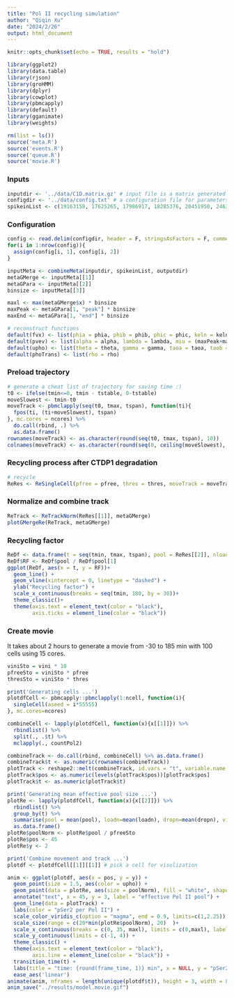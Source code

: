 ```yaml
---
title: "Pol II recycling simulation"
author: "Qiqin Xu"
date: "2024/2/26"
output: html_document
---
```


```r
knitr::opts_chunk$set(echo = TRUE, results = "hold")
```


```r
library(ggplot2)
library(data.table)
library(rjson)
library(groHMM)
library(dplyr)
library(cowplot)
library(pbmcapply)
library(default)
library(gganimate)
library(weights)

rm(list = ls())
source('meta.R')
source('events.R')
source('queue.R')
source('movie.R')
```

### Inputs

```r
inputdir <- '../data/C1D.matrix.gz' # input file is a matrix generated by computeMatrix of deepTools
configdir <- '../data/config.txt' # a configuration file for parameters
spikeinList <- c(19163158, 17625265, 17986917, 18285376, 20451950, 24631397) # length of the spikein list should be the same as the sample number
```

### Configuration

```r
config <- read.delim(configdir, header = F, stringsAsFactors = F, comment.char = "#")
for(i in 1:nrow(config)){
  assign(config[i, 1], config[i, 2])
}

inputMeta <- combineMeta(inputdir, spikeinList, outputdir)
metaGMerge <- inputMeta[[1]]
metaGPara <- inputMeta[[2]]
binsize <- inputMeta[[3]]

maxl <- max(metaGMerge$x) * binsize
maxPeak <- metaGPara[1, "peak"] * binsize
maxEnd <- metaGPara[1, "end"] * binsize

# reconstruct functions
default(fvx) <- list(phia = phia, phib = phib, phic = phic, keln = keln, maxPeak = maxPeak)
default(pvev) <- list(alpha = alpha, lambda = lambda, miu = (maxPeak+maxEnd)/2, sigma = (maxEnd-maxPeak)/3)
default(upho) <- list(theta = theta, gamma = gamma, taoa = taoa, taob = taob, u0a = u0a, u0b = u0b, u0c = u0c)
default(phoTrans) <- list(rho = rho)

```

### Preload trajectory

```r
# generate a cheat list of trajectory for saving time :)
t0 <- ifelse(tmin<=0, tmin - tstable, 0-tstable)
moveSlowest <- tmin-t0
moveTrack <- pbmclapply(seq(t0, tmax, tspan), function(ti){
  fpos(ti, (ti+moveSlowest), tspan)
}, mc.cores = ncores) %>%
  do.call(rbind, .) %>%
  as.data.frame()
rownames(moveTrack) <- as.character(round(seq(t0, tmax, tspan), 10))
colnames(moveTrack) <- as.character(round(seq(0, ceiling(moveSlowest), tspan), 10))
```

### Recycling process after CTDP1 degradation
```r
# recycle
ReRes <- ReSingleCell(pfree = pfree, thres = thres, moveTrack = moveTrack)
```

### Normalize and combine track
```r
ReTrack <- ReTrackNorm(ReRes[[1]], metaGMerge)
plotGMergeRe(ReTrack, metaGMerge)
```

### Recycling factor
```r
ReDf <- data.frame(t = seq(tmin, tmax, tspan), pool = ReRes[[2]], nload = ReRes[[3]], ndrop = ReRes[[4]])
ReDf$RF <- ReDf$pool / ReDf$pool[1]
ggplot(ReDf, aes(x = t, y = RF))+
  geom_line() +
  geom_vline(xintercept = 0, linetype = "dashed") +
  ylab("Recycling factor") +
  scale_x_continuous(breaks = seq(tmin, 180, by = 30))+
  theme_classic()+
  theme(axis.text = element_text(color = "black"),
        axis.ticks = element_line(color = "black"))
```

### Create movie
It takes about 2 hours to generate a movie from -30 to 185 min with 100 cells using 15 cores.
```r
viniSto = vini * 10
pfreeSto = viniSto * pfree
thresSto = viniSto * thres

print('Generating cells ...')
plotdfCell <- pbmcapply::pbmclapply(1:ncell, function(i){
  singleCell(aseed = i*55555)
}, mc.cores=ncores)

combineCell <- lapply(plotdfCell, function(x){x[[1]]}) %>%
  rbindlist() %>%
  split(., .$t) %>%
  mclapply(., countPol2)

combineTrack <- do.call(rbind, combineCell) %>% as.data.frame()
combineTrack$t <- as.numeric(rownames(combineTrack))
plotTrack <- reshape2::melt(combineTrack, id.vars = "t", variable.name = "pos", value.name = "y")
plotTrack$pos <- as.numeric(levels(plotTrack$pos))[plotTrack$pos]
plotTrack$t <- as.numeric(plotTrack$t)

print('Generating mean effective pool size ...')
plotRe <- lapply(plotdfCell, function(x){x[[2]]}) %>%
  rbindlist() %>%
  group_by(t) %>%
  summarise(pool = mean(pool), loadn=mean(loadn), dropn=mean(dropn), vini=mean(vini)) %>%
  as.data.frame()
plotRe$poolNorm <- plotRe$pool / pfreeSto
plotRe$pos <- 45
plotRe$y <- 2

print('Combine movement and track ...')
plotdf <- plotdfCell[[1]][[1]] # pick a cell for visulization
```

```r
anim <- ggplot(plotdf, aes(x = pos, y = y)) +
  geom_point(size = 1.5, aes(color = upho)) +
  geom_point(data = plotRe, aes(size = poolNorm), fill = "white", shape = 21, show.legend = F) +
  annotate("text", x = 45, y = 3, label = "effective Pol II pool") +
  geom_line(data = plotTrack) +
  labs(color = "pSer2 per Pol II") +
  scale_color_viridis_c(option = "magma", end = 0.9, limits=c(1,2.25)) +
  scale_size(range = c(20*min(plotRe$poolNorm), 20)  )+
  scale_x_continuous(breaks = c(0, 35, maxl), limits = c(0,maxl), labels = c("TSS","TES","TES+15kb")) +
  scale_y_continuous(limits = c(-1, 4)) +
  theme_classic() +
  theme(axis.text = element_text(color = "black"),
        axis.line = element_line(color = "black")) +
  transition_time(t) +
  labs(title = "time: {round(frame_time, 1)} min", x = NULL, y = "pSer2 state signals") +
  ease_aes('linear')
animate(anim, nframes = length(unique(plotdf$t)), height = 3, width = 8, units = "in", res = 300)
anim_save("../results/model.movie.gif")
```
